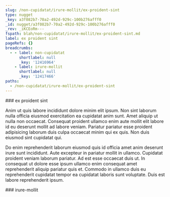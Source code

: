 ```yaml
---
slug: /non-cupidatat/irure-mollit/ex-proident-sint
type: nugget
_key: a3f082b7-70a2-492d-929c-100b276afff0
_id: nugget/a3f082b7-70a2-492d-929c-100b276afff0
_rev: _iKCEoRm---
fspath: blah/non-cupidatat/irure-mollit/ex-proident-sint.md
label: ex proident sint
pageRefs: {}
breadcrumbs:
  - - label: non-cupidatat
      shortlabel: null
      _key: '12416964'
    - label: irure-mollit
      shortlabel: null
      _key: '12417466'
paths:
  - /non-cupidatat/irure-mollit/ex-proident-sint
---
```


<NuggetArea>
<Nugget slug="/non-cupidatat/irure-mollit/ex-proident-sint" type="nugget" _key="a3f082b7-70a2-492d-929c-100b276afff0" _id="nugget/a3f082b7-70a2-492d-929c-100b276afff0" _rev="_iKCEoRm---" fspath="blah/non-cupidatat/irure-mollit/ex-proident-sint.md" label="ex proident sint" paths="/non-cupidatat/irure-mollit/ex-proident-sint">
<NuggetBody>
### ex proident sint

Anim ut quis labore incididunt dolore minim elit ipsum. Non sint laborum nulla officia eiusmod exercitation ea cupidatat anim sunt. Amet aliquip ut nulla non occaecat. Consequat proident ullamco enim aute mollit elit labore id eu deserunt mollit ad labore veniam. Pariatur pariatur esse proident adipisicing laborum duis culpa occaecat minim qui ex quis. Non duis eiusmod sint cupidatat qui.

Do enim reprehenderit laborum eiusmod quis id officia amet anim deserunt irure sunt incididunt. Aute excepteur in pariatur mollit in ullamco. Cupidatat proident veniam laborum pariatur. Ad est esse occaecat duis ut. In consequat ut dolore esse ipsum ullamco enim consequat amet reprehenderit aliquip pariatur quis et. Commodo in ullamco duis eu reprehenderit cupidatat tempor ea cupidatat laboris sunt voluptate. Duis est labore reprehenderit ipsum.

</NuggetBody>
<Breadcrumbs>
<Crumbs>
<Crumb _key="12416964" label="non-cupidatat" /><Crumb _key="12417466" label="irure-mollit" />
</Crumbs>
</Breadcrumbs>
</Nugget>

<NuggetsInbound>
</NuggetsInbound>
<NuggetsOutbound>
</NuggetsOutbound>
</NuggetArea>
<PassagesInbound>
<Passage direction="inbound" type="passage" _key="12417466" _id="passage/12417466" _rev="_iKCEoRO---" label="irure-mollit" passage="irure-mollit" fspath="blah/non-cupidatat/irure-mollit" paths="/non-cupidatat/irure-mollit" slug="/non-cupidatat/irure-mollit">
<NuggetBody>
### irure-mollit

</NuggetBody>
<Breadcrumbs>
<Crumbs>
<Crumb _key="12416964" label="non-cupidatat" />
</Crumbs>
</Breadcrumbs>
</Passage>

</PassagesInbound>
<PassagesOutbound>
</PassagesOutbound>